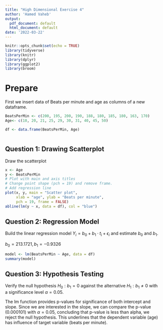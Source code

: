 ```yaml
---
title: "High Dimensional Exercise 4"
author: 'Hamed Vaheb'
output:
  pdf_document: default
  html_document: default
date: '2022-03-22'
---
```


```r
knitr::opts_chunk$set(echo = TRUE)
library(tidyverse)
library(knitr)
library(dplyr)
library(ggplot2)
library(broom)
```

# **Prepare**
First we insert data of Beats per minute and age as columns of a new dataframe.

```r
BeatsPerMin <- c(200, 195, 200, 190, 188, 180, 185, 180, 163, 170)
Age<- c(10, 20, 21, 25, 29, 30, 31, 40, 45, 50)

df <- data.frame(BeatsPerMin, Age)



```

## Question 1: Drawing Scatterplot
Draw the scatterplot
```r
x <- Age
y <- BeatsPerMin
# Plot with main and axis titles
# Change point shape (pch = 19) and remove frame.
# Add regression line
plot(x, y, main = "Scatter plot",
     xlab = "age", ylab = "Beats per minute",
     pch = 19, frame = FALSE)
abline(lm(y ~ x, data = df), col = "blue")
```

## Question 2: Regression Model
Build the linear regression model $Y_i = b_0 + b_1 \cdot t_i + \epsilon_i$ and estimate $b_0$ and $b_1$.

$b_0 = 213.1721, b_1 = -0.9326$ 

```r
model <- lm(BeatsPerMin ~ Age, data = df)
summary(model)
```

## Question 3: Hypothesis Testing
Verify the null hypothesis $H_0 : b_1 = 0$ against the alternative $H_1 : b_1 \neq 0$ with a significance level $\alpha = 0.05$.

The lm function provides p-values for significance of both intercept and slope. Since we are interested in the slope, we can compare the p-value (0.000101) with $\alpha = 0.05$, concluding that p-value is less than alpha, we reject the null hypothesis. This underlines that the dependent variable (age) has influence of target variable (beats per minute).

